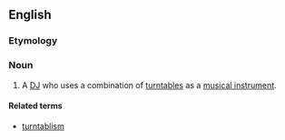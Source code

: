 ==English==

===Etymology===
{{suffix|turntable|ist|lang=en}}

===Noun===
{{en-noun}}

# {{label|en|music}} A [[DJ]] who uses a combination of [[turntable]]s as a [[musical instrument]].

====Related terms====
* [[turntablism]]